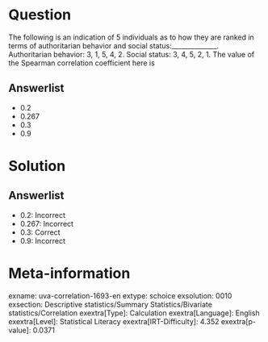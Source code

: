 Question
========

The following is an indication of 5 individuals as to how they are ranked in terms of authoritarian behavior and social status:______________. Authoritarian behavior: 3, 1, 5, 4, 2. Social status: 3, 4, 5, 2, 1. The value of the Spearman correlation coefficient here is

Answerlist
----------

* 0.2
* 0.267
* 0.3
* 0.9

Solution
========

Answerlist
----------

* 0.2: Incorrect
* 0.267: Incorrect
* 0.3: Correct
* 0.9: Incorrect

Meta-information
================
exname: uva-correlation-1693-en
extype: schoice
exsolution: 0010
exsection: Descriptive statistics/Summary Statistics/Bivariate statistics/Correlation
exextra[Type]: Calculation
exextra[Language]: English
exextra[Level]: Statistical Literacy
exextra[IRT-Difficulty]: 4.352
exextra[p-value]: 0.0371
